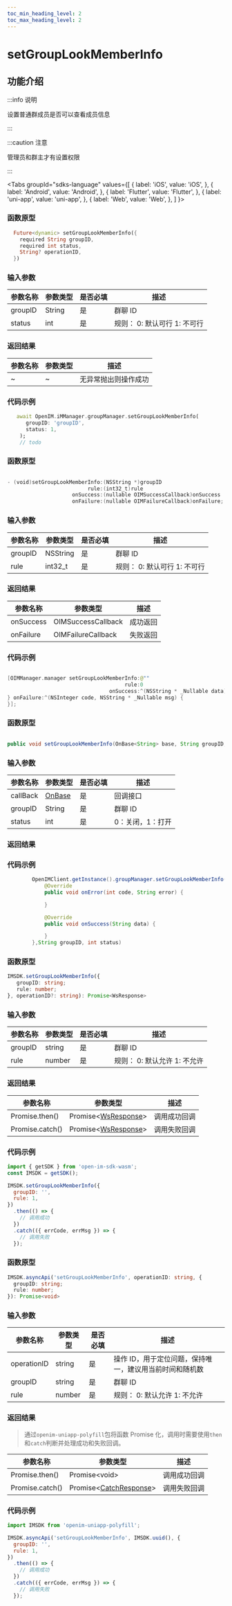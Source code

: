 ```yaml
---
toc_min_heading_level: 2
toc_max_heading_level: 2
---
```


# setGroupLookMemberInfo

## 功能介绍

:::info 说明

设置普通群成员是否可以查看成员信息

:::

:::caution 注意

管理员和群主才有设置权限

:::

<Tabs
groupId="sdks-language"
values={[
{ label: 'iOS', value: 'iOS', },
{ label: 'Android', value: 'Android', },
{ label: 'Flutter', value: 'Flutter', },
{ label: 'uni-app', value: 'uni-app', },
{ label: 'Web', value: 'Web', },
]
}>

<TabItem value="Flutter">

### 函数原型

```dart showLineNumbers
  Future<dynamic> setGroupLookMemberInfo({
    required String groupID,
    required int status,
    String? operationID,
  })
```

### 输入参数

| 参数名称 | 参数类型 | 是否必填 | 描述             |
| -------- | -------- | -------- | ---------------- |
| groupID  | String   | 是       | 群聊 ID            |
| status   | int      | 是       | 规则： 0: 默认可行 1: 不可行 |

### 返回结果

| 参数名称 | 参数类型 | 描述                 |
| -------- | -------- | -------------------- |
| ~        | ~        | 无异常抛出则操作成功 |

### 代码示例

```dart showLineNumbers
   await OpenIM.iMManager.groupManager.setGroupLookMemberInfo(
      groupID: 'groupID',
      status: 1,
    );
    // todo
```

</TabItem>

<TabItem value="iOS">

### 函数原型

```swift showLineNumbers

- (void)setGroupLookMemberInfo:(NSString *)groupID
                          rule:(int32_t)rule
                     onSuccess:(nullable OIMSuccessCallback)onSuccess
                     onFailure:(nullable OIMFailureCallback)onFailure;

```

### 输入参数

| 参数名称 | 参数类型 | 是否必填 | 描述                         |
| -------- | -------- | -------- | ---------------------------- |
| groupID  | NSString | 是       | 群聊 ID                        |
| rule     | int32_t  | 是       | 规则： 0: 默认可行 1: 不可行 |

### 返回结果

| 参数名称  | 参数类型                                               | 描述     |
| --------- | ------------------------------------------------------ | -------- |
| onSuccess | OIMSuccessCallback | 成功返回 |
| onFailure | OIMFailureCallback   | 失败返回 |

### 代码示例

```swift showLineNumbers

[OIMManager.manager setGroupLookMemberInfo:@""
                                      rule:0
                                 onSuccess:^(NSString * _Nullable data) {
} onFailure:^(NSInteger code, NSString * _Nullable msg) {
}];

```

</TabItem>

<TabItem value="Android">

### 函数原型

```java showLineNumbers

public void setGroupLookMemberInfo(OnBase<String> base, String groupID, int status)

```

### 输入参数

| 参数名称 | 参数类型                                | 是否必填 | 描述             |
| -------- | --------------------------------------- | -------- | ---------------- |
| callBack | [OnBase](docs/sdks/callback/onBase.mdx) | 是       | 回调接口         |
| groupID  | String                                  | 是       | 群聊 ID            |
| status   | int                                     | 是       | 0：关闭，1：打开 |

### 返回结果

### 代码示例

```java showLineNumbers
        OpenIMClient.getInstance().groupManager.setGroupLookMemberInfo(new OnBase<String>() {
            @Override
            public void onError(int code, String error) {

            }

            @Override
            public void onSuccess(String data) {

            }
        },String groupID, int status)

```

</TabItem>

<TabItem value="Web">

### 函数原型

```ts showLineNumbers
IMSDK.setGroupLookMemberInfo({
   groupID: string;
   rule: number;
}, operationID?: string): Promise<WsResponse>
```

### 输入参数

| 参数名称 | 参数类型 | 是否必填 | 描述                         |
| -------- | -------- | -------- | ---------------------------- |
| groupID  | string   | 是       | 群聊 ID                        |
| rule     | number   | 是       | 规则： 0: 默认允许 1: 不允许 |

### 返回结果

| 参数名称        | 参数类型                                             | 描述         |
| --------------- | ---------------------------------------------------- | ------------ |
| Promise.then()  | Promise<[WsResponse](docs/sdks/class/response.mdx)\> | 调用成功回调 |
| Promise.catch() | Promise<[WsResponse](docs/sdks/class/response.mdx)\> | 调用失败回调 |

### 代码示例

```js showLineNumbers
import { getSDK } from 'open-im-sdk-wasm';
const IMSDK = getSDK();

IMSDK.setGroupLookMemberInfo({
  groupID: '',
  rule: 1,
})
  .then(() => {
    // 调用成功
  })
  .catch(({ errCode, errMsg }) => {
    // 调用失败
  });
```

</TabItem>

<TabItem value="uni-app">

### 函数原型

```ts showLineNumbers
IMSDK.asyncApi('setGroupLookMemberInfo', operationID: string, {
  groupID: string;
  rule: number;
}): Promise<void>
```

### 输入参数

| 参数名称    | 参数类型 | 是否必填 | 描述                                                    |
| ----------- | -------- | -------- | ------------------------------------------------------- |
| operationID | string   | 是       | 操作 ID，用于定位问题，保持唯一，建议用当前时间和随机数 |
| groupID     | string   | 是       | 群聊 ID                                                   |
| rule        | number   | 是       | 规则： 0: 默认允许 1: 不允许                            |

### 返回结果

> 通过`openim-uniapp-polyfill`包将函数 Promise 化，调用时需要使用`then`和`catch`判断并处理成功和失败回调。

| 参数名称        | 参数类型                                                | 描述         |
| --------------- | ------------------------------------------------------- | ------------ |
| Promise.then()  | Promise<void\>                                          | 调用成功回调 |
| Promise.catch() | Promise<[CatchResponse](docs/sdks/class/response.mdx)\> | 调用失败回调 |

### 代码示例

```js showLineNumbers
import IMSDK from 'openim-uniapp-polyfill';

IMSDK.asyncApi('setGroupLookMemberInfo', IMSDK.uuid(), {
  groupID: '',
  rule: 1,
})
  .then(() => {
    // 调用成功
  })
  .catch(({ errCode, errMsg }) => {
    // 调用失败
  });
```

</TabItem>

</Tabs>
